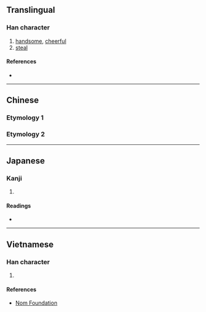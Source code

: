 {{character info/new}}
{{also|婾}}
==Translingual==

===Han character===
{{Han char|rn=38|rad=女|as=09|sn=12|four=48421|canj=VOMN|ids=⿰女俞}}

# [[handsome]], [[cheerful]]
# [[steal]]

====References====
* {{Han ref|kx=0267.361|dj=0533.150|hdz=21067.100|uh=5AAE|ud=23214|bh=D8C1|bd=55489}}

----

==Chinese==
===Etymology 1===
{{zh-see|偷|v}}
===Etymology 2===
{{zh-see|愉|v}}

----

==Japanese==

===Kanji===
{{ja-kanji|grade=|rs=女09}}

# {{defn|lang=ja|sort=女09}}

====Readings====
* {{ja-readings|on=[[とう]] (tō), [[つ]] (tsu), [[ゆ]] (yu)|kun=[[わるがしこい]] (warugashikoi), [[ぬすむ]] (nusumu), [[ごまかす]] (gomakasu)}}

----


==Vietnamese==

===Han character===
{{vi-readings|rs=女09|hanviet=du}}

# {{defn|lang=vi|sort=女09}}

====References====
* [http://nomfoundation.org/common/nom_details.php?codepoint=5aae Nom Foundation]